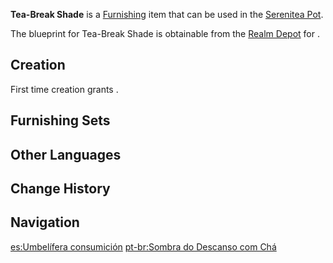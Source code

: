 {{Furnishing Infobox
|id             = 373365
|image          = Item Tea-Break Shade.png
|category       = Landscape
|subcategory    = Ornament
|quality        = 3
|adeptal_energy = 60
|load           = 35
|reduced_load   = 24
|description    = A parasol made from a frame of [[Adhigama Wood]] and red cloth. It has a counterweight at its base, making it quite steady, and is often placed outside cafés and restaurants to provide shade for guests. Even if the customers get too much of a kick from their wonderful coffee and shuck their inhibitions, they won't be able to knock this parasol over so easily...
|mention        = 
|blueprint      = Realm Depot
|source1        = 
}}
'''Tea-Break Shade''' is a [[Furnishing]] item that can be used in the [[Serenitea Pot]].

The blueprint for Tea-Break Shade is obtainable from the [[Realm Depot]] for {{Item|Realm Currency|24|x=160}}.

==Creation==
First time creation grants {{Item|Trust|24|x=60}}.
{{Recipe
|type = Creation
|time = 14h
|Adhigama Wood = 4
|Fabric = 4
|Red Dye = 4
|sort = Adhigama Wood;Fabric;Red Dye
}}

==Furnishing Sets==
{{Craft Usage}}

==Other Languages==
{{Other Languages
|default_hidden = 1
|en      = Tea-Break Shade
|zhs     = 「茶歇的阴凉」
|zhs_rm  = "Cháxiē de Yīnliáng"
|zht     = 「茶歇的陰涼」
|zht_rm  = "Cháxiē de Yīnliáng"
|ja      = 「チャイタイムの涼」
|ja_rm   = "Chaitaimu no Ryou"
|ko      = 「차 한 잔의 그늘막」
|ko_rm   = "Cha Han Jan-ui Geuneulmak"
|es      = Umbelífera consumición
|fr      = «&nbsp;Ombre du goûter&nbsp;»
|ru      = Чаепитие в тени
|th      = "ความร่มเย็นในยามพักดื่มชา"
|th_rm   = 
|vi      = Bóng Râm Thưởng Trà
|de      = „Schattiges Plätzchen für Teepausen“
|id      = Rindang Santai Teh
|pt      = Sombra do Descanso com Chá
|tr      = Çay Molası Gölgeliği
|it      = Ombrellone Pausa del tè
}}

==Change History==
{{Change History|3.3}}

==Navigation==
{{Furnishing Navbox|exterior}}

[[es:Umbelífera consumición]]
[[pt-br:Sombra do Descanso com Chá]]